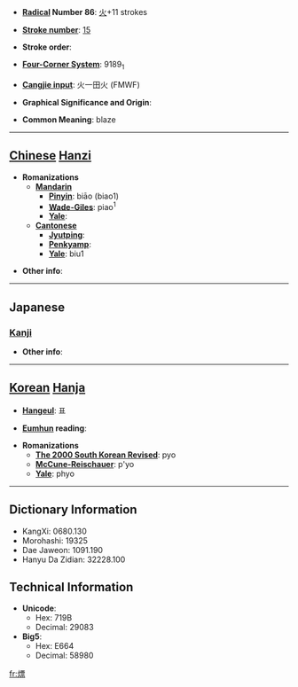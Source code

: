 * '''[[Wiktionary:Chinese radical index| Radical]] Number 86''': [[Wiktionary:Chinese radical index 火|火]]+11 strokes

* '''[[Wiktionary:Chinese total strokes index|Stroke number]]''': [[Wiktionary:Chinese total strokes index 15|15]]

* '''Stroke order''': 

* '''[[Wiktionary:Chinese four corner index|Four-Corner System]]''': 9189<sub>1</sub>

* '''[[Wiktionary:Chinese Cangjie index|Cangjie input]]''': 火一田火 (FMWF)

* '''Graphical Significance and Origin''': 

* '''Common Meaning''': blaze

----

== [[Chinese]] [[Hanzi]] ==

* '''Romanizations'''
** '''[[Mandarin]]'''
*** '''[[Pinyin]]''': biāo (biao1)
*** '''[[Wade-Giles]]''': piao<sup>1</sup>
*** '''[[Yale]]''': 
** '''[[Cantonese]]'''
*** '''[[Jyutping]]''':
*** '''[[Penkyamp]]''': 
*** '''[[Yale]]''': biu1

* '''Other info''': 

----

==Japanese==
===[[Kanji]]===
{{kanji|on readings=[[ひょう]] (hyō)
|kun readings=
}}

* '''Other info''':  

----

== [[Korean]] [[Hanja]] ==

* '''[[Hangeul]]''': 표

* '''[[Eumhun]] reading''': 

* '''Romanizations'''
** '''[[The 2000 South Korean Revised Romanization|The 2000 South Korean Revised]]''': pyo
** '''[[McCune-Reischauer]]''': p'yo
** '''[[Yale]]''': phyo

----

== Dictionary Information ==

* KangXi: 0680.130
* Morohashi: 19325
* Dae Jaweon: 1091.190
* Hanyu Da Zidian: 32228.100

== Technical Information ==

* '''Unicode''':
** Hex: 719B
** Decimal: 29083
* '''Big5''':
** Hex: E664
** Decimal: 58980

[[fr:熛]]